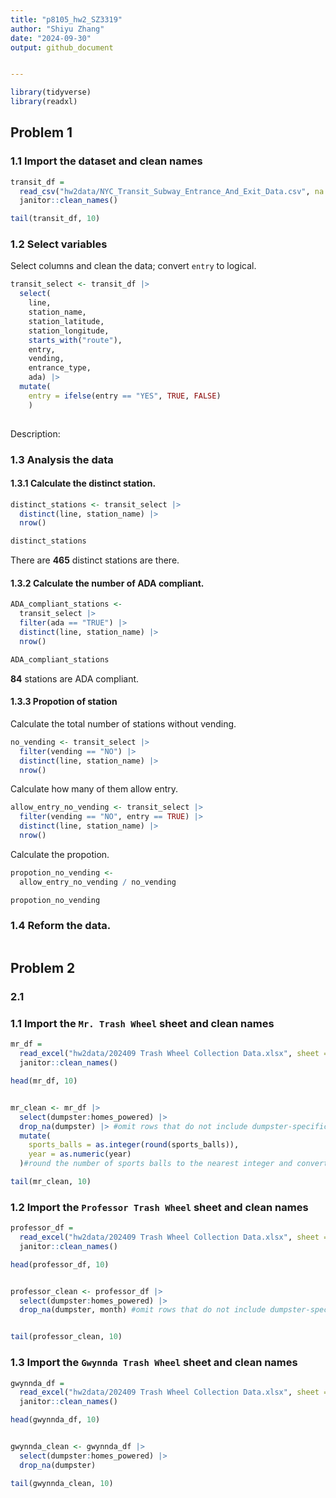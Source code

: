 ```yaml
---
title: "p8105_hw2_SZ3319"
author: "Shiyu Zhang"
date: "2024-09-30"
output: github_document


---
```


```r
library(tidyverse)
library(readxl)
```

## Problem 1

### 1.1 Import the dataset and clean names

```r
transit_df = 
  read_csv("hw2data/NYC_Transit_Subway_Entrance_And_Exit_Data.csv", na = c("NA", "", ".")) |> 
  janitor::clean_names()

tail(transit_df, 10)
```

### 1.2 Select variables

Select columns and clean the data; convert `entry` to logical.

```r
transit_select <- transit_df |> 
  select(
    line, 
    station_name, 
    station_latitude, 
    station_longitude, 
    starts_with("route"), 
    entry, 
    vending, 
    entrance_type, 
    ada) |> 
  mutate(
    entry = ifelse(entry == "YES", TRUE, FALSE)
    )
  
```

Description: 

### 1.3 Analysis the data

#### 1.3.1 Calculate the distinct station.

```r
distinct_stations <- transit_select |> 
  distinct(line, station_name) |> 
  nrow()

distinct_stations
```
There are **465** distinct stations are there.

#### 1.3.2 Calculate the number of ADA compliant.

```r
ADA_compliant_stations <- 
  transit_select |> 
  filter(ada == "TRUE") |> 
  distinct(line, station_name) |> 
  nrow()

ADA_compliant_stations
```
**84** stations are ADA compliant.

#### 1.3.3 Propotion of station

Calculate the total number of stations without vending.

```r
no_vending <- transit_select |> 
  filter(vending == "NO") |>
  distinct(line, station_name) |> 
  nrow()
```
 
Calculate how many of them allow entry.

```r
allow_entry_no_vending <- transit_select |> 
  filter(vending == "NO", entry == TRUE) |>
  distinct(line, station_name) |> 
  nrow()
```

Calculate the propotion.

```r
propotion_no_vending <-
  allow_entry_no_vending / no_vending

propotion_no_vending
```

### 1.4 Reform the data.

```r

```


## Problem 2

### 2.1 

### 1.1 Import the `Mr. Trash Wheel` sheet and clean names

```r
mr_df = 
  read_excel("hw2data/202409 Trash Wheel Collection Data.xlsx", sheet = "Mr. Trash Wheel", skip = 1) |> 
  janitor::clean_names()

head(mr_df, 10)


mr_clean <- mr_df |> 
  select(dumpster:homes_powered) |> 
  drop_na(dumpster) |> #omit rows that do not include dumpster-specific data
  mutate(
    sports_balls = as.integer(round(sports_balls)),
    year = as.numeric(year)
  )#round the number of sports balls to the nearest integer and converts the result to an integer variable (using as.integer)

tail(mr_clean, 10)
```
### 1.2 Import the `Professor Trash Wheel` sheet and clean names

```r
professor_df = 
  read_excel("hw2data/202409 Trash Wheel Collection Data.xlsx", sheet = "Professor Trash Wheel", skip = 1) |> 
  janitor::clean_names()

head(professor_df, 10)


professor_clean <- professor_df |> 
  select(dumpster:homes_powered) |> 
  drop_na(dumpster, month) #omit rows that do not include dumpster-specific data


tail(professor_clean, 10)
```



### 1.3 Import the `Gwynnda Trash Wheel` sheet and clean names

```r
gwynnda_df = 
  read_excel("hw2data/202409 Trash Wheel Collection Data.xlsx", sheet = "Gwynnda Trash Wheel", skip = 1) |> 
  janitor::clean_names()

head(gwynnda_df, 10)


gwynnda_clean <- gwynnda_df |> 
  select(dumpster:homes_powered) |> 
  drop_na(dumpster)

tail(gwynnda_clean, 10)
```






